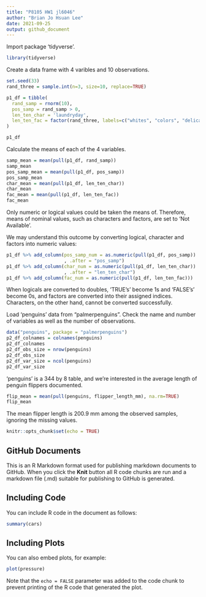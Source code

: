 ```yaml
---
title: "P8105 HW1 jl6046"
author: "Brian Jo Hsuan Lee"
date: 2021-09-25
output: github_document
---
```


Import package 'tidyverse'.

```r
library(tidyverse)
```

Create a data frame with 4 varibles and 10 observations.

```r
set.seed(33)
rand_three = sample.int(n=3, size=10, replace=TRUE)

p1_df = tibble(
  rand_samp = rnorm(10),
  pos_samp = rand_samp > 0,
  len_ten_char = 'laundryday',
  len_ten_fac = factor(rand_three, labels=c("whites", "colors", "delicates"))
)

p1_df
```

Calculate the means of each of the 4 variables.

```r
samp_mean = mean(pull(p1_df, rand_samp))
samp_mean
pos_samp_mean = mean(pull(p1_df, pos_samp))
pos_samp_mean
char_mean = mean(pull(p1_df, len_ten_char))
char_mean
fac_mean = mean(pull(p1_df, len_ten_fac))
fac_mean
```

Only numeric or logical values could be taken the means of. Therefore, means of nominal values, such as characters and factors, are set to 'Not Available'.

We may understand this outcome by converting logical, character and factors into numeric values:

```r
p1_df %>% add_column(pos_samp_num = as.numeric(pull(p1_df, pos_samp))
                     , .after = "pos_samp")
p1_df %>% add_column(char_num = as.numeric(pull(p1_df, len_ten_char))
                     , .after = "len_ten_char")
p1_df %>% add_column(fac_num = as.numeric(pull(p1_df, len_ten_fac)))
```
When logicals are converted to doubles, 'TRUE's' become 1s and 'FALSE's' become 0s, and factors are converted into their assigned indices. Characters, on the other hand, cannot be converted successfully. 

Load 'penguins' data from "palmerpenguins". Check the name and number of variables as well as the number of observations. 

```r
data("penguins", package = "palmerpenguins")
p2_df_colnames = colnames(penguins)
p2_df_colnames
p2_df_obs_size = nrow(penguins)
p2_df_obs_size
p2_df_var_size = ncol(penguins)
p2_df_var_size
```

'penguins' is a 344 by 8 table, and we're interested in the average length of penguin flippers documented.

```r
flip_mean = mean(pull(penguins, flipper_length_mm), na.rm=TRUE)
flip_mean
```

The mean flipper length is 200.9 mm among the observed samples, ignoring the missing values. 

```r
knitr::opts_chunk$set(echo = TRUE)
```

## GitHub Documents

This is an R Markdown format used for publishing markdown documents to GitHub. When you click the **Knit** button all R code chunks are run and a markdown file (.md) suitable for publishing to GitHub is generated.

## Including Code

You can include R code in the document as follows:

```r
summary(cars)
```

## Including Plots

You can also embed plots, for example:

```r
plot(pressure)
```

Note that the `echo = FALSE` parameter was added to the code chunk to prevent printing of the R code that generated the plot.
